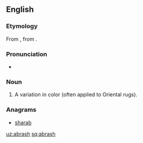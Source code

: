 ==English==

===Etymology===
From {{etyl|tr|en}} {{term|abraş|lang=tr}}, from {{etyl|ar|en}} {{term|أَبْرَش||dappled, mottled|lang=ar}}.

===Pronunciation===
* {{a|US}} {{IPA|/ˈɑ.bɹəʃ/|/ˈɑ.bɹɑʃ/|lang=en}}

===Noun===
{{head|en|noun}}

# A variation in color (often applied to Oriental rugs).

===Anagrams===
* [[sharab#English|sharab]]

[[uz:abrash]]
[[sq:abrash]]